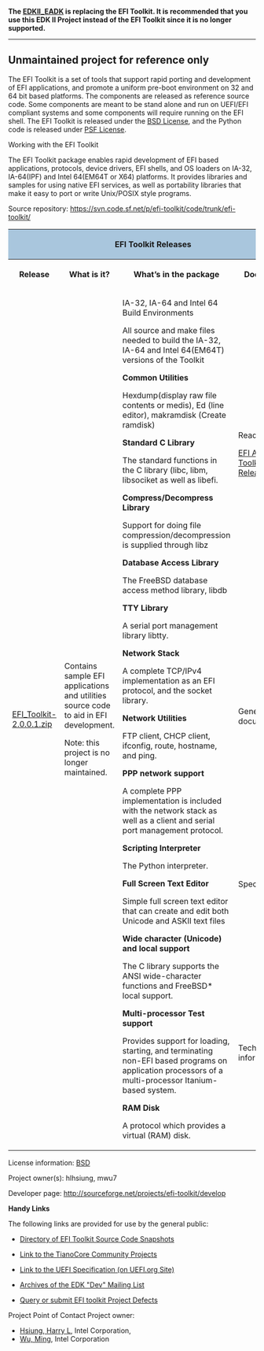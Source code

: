 <!-- [[Category:ArchivedInformation]] -->

'''The [[EDKII_EADK]] is replacing the EFI Toolkit.  It is recommended that you use this EDK II Project instead of the EFI Toolkit since it is no longer supported.'''
----


== Unmaintained project for reference only ==


The EFI Toolkit is a set of tools that support rapid porting and development of EFI applications, and promote a uniform pre-boot environment on 32 and 64 bit based platforms. The components are released as reference source code. Some components are meant to be stand alone and run on UEFI/EFI compliant systems and some components will require running on the EFI shell. The EFI Toolkit is released under the [[BSD License from Intel|BSD License]], and the Python code is released under [http://www.python.org/download/releases/2.4.4/license/ PSF License]. 


Working with the EFI Toolkit 

The EFI Toolkit package enables rapid development of EFI based applications, protocols, device drivers, EFI shells, and OS loaders on IA-32, IA-64(IPF) and Intel 64(EM64T or X64) platforms. It provides libraries and samples for using native EFI services, as well as portability libraries that make it easy to port or write Unix/POSIX style programs. 


Source repository: https://svn.code.sf.net/p/efi-toolkit/code/trunk/efi-toolkit/

<div class="t_projects">

<table>
<tr><th colspan="4" style="background-color:#a9c6dd">EFI Toolkit Releases</th></tr>
<tr>
<th>Release</th>
<th>What is it?</th>
<th>What’s in the package</th>
<th>Documents</th>
</tr>
<tr>
<td rowspan="4">[http://sourceforge.net/projects/efi-toolkit/files/Official%20Releases/EFI_Toolkit_2.0.0.1.zip/download EFI_Toolkit-2.0.0.1.zip]
</td>
<td rowspan="4">Contains sample EFI applications and utilities source code to aid in EFI development.

Note: this project is no longer maintained.
</td>
<td rowspan="4">
IA-32, IA-64 and Intel 64 Build Environments

All source and make files needed to build the IA-32, IA-64 and Intel 64(EM64T) versions of the Toolkit

'''Common Utilities'''

Hexdump(display raw file contents or medis), Ed (line editor), makramdisk (Create ramdisk)

'''Standard C Library'''

The standard functions in the C library (libc, libm, libsociket as well as libefi.

'''Compress/Decompress Library'''

Support for doing file compression/decompression is supplied through libz

'''Database Access Library'''

The FreeBSD database access method library, libdb

'''TTY Library'''

A serial port management library libtty.

'''Network Stack'''

A complete TCP/IPv4 implementation as an EFI protocol, and the socket library.

'''Network Utilities'''

FTP client, CHCP client, ifconfig, route, hostname, and ping. 

'''PPP network support'''

A complete PPP implementation is included with the network stack as well as a client and serial port management protocol.

'''Scripting Interpreter'''

The Python interpreter.

'''Full Screen Text Editor'''

Simple full screen text editor that can create and edit both Unicode and ASKII text files

'''Wide character (Unicode) and local support'''

The C library supports the ANSI wide-character functions and FreeBSD* local support. 

'''Multi-processor Test support'''

Provides support for loading, starting, and terminating non-EFI based programs on application processors of a multi-processor Itanium-based system. 

'''RAM Disk'''

A protocol which provides a virtual (RAM) disk.
</td>

<td>
<span class="docHeader">Readme</span>

[https://efi-toolkit.svn.sourceforge.net/svnroot/efi-toolkit/trunk/efi-toolkit/doc/RELNOTE.pdf EFI Application Toolkit Release Notes]
</td></tr>
<tr><td>
<span class="docHeader">General documentation</span>

</td></tr>
<tr><td>
<span class="docHeader">Specifications</span>

</td></tr>
<tr><td>
<span class="docHeader">Technical information</span>

</td></tr>
</table>

</div>


License information: [http://www.opensource.org/licenses/bsd-license.php BSD]

Project owner(s): hlhsiung, mwu7

Developer page: http://sourceforge.net/projects/efi-toolkit/develop


'''Handy Links'''

The following links are provided for use by the general public: 

*[https://sourceforge.net/projects/efi-toolkit/files/ Directory of EFI Toolkit Source Code Snapshots ]

*[http://sourceforge.net/apps/mediawiki/tianocore/index.php?title=Welcome#Projects Link to the TianoCore Community Projects]

*[http://www.uefi.org Link to the UEFI Specification (on UEFI.org Site) ]

*[https://sourceforge.net/apps/mediawiki/tianocore/index.php?title=Mailing_Lists Archives of the EDK "Dev" Mailing List]

*[http://sourceforge.net/tracker/?group_id=289014&atid=1223910 Query or submit EFI toolkit Project Defects ]


Project Point of Contact
Project owner: 

*[mailto:harry.l.hsiung@intel.com Hsiung, Harry L], Intel Corporation, 
*[mailto:ming.m.wu@intel.com Wu, Ming], Intel Corporation